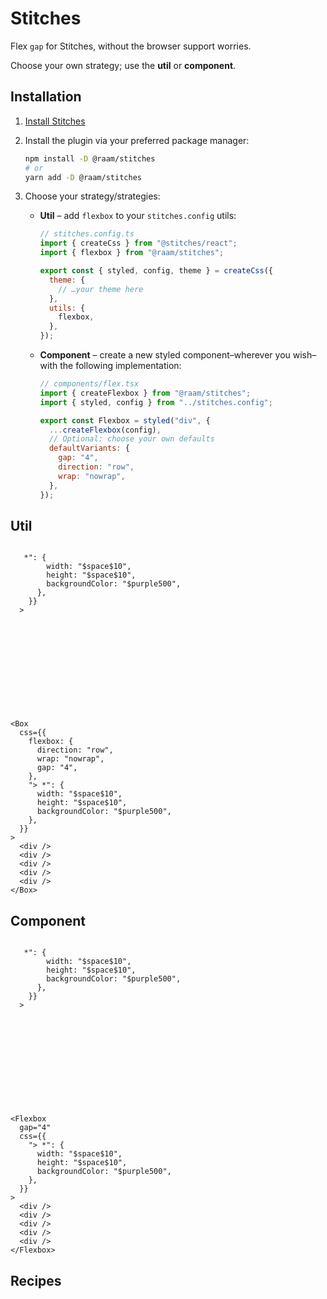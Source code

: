 
# Stitches

Flex `gap` for Stitches, without the browser support worries.

Choose your own strategy; use the **util** or **component**.

<DemoGrid variant="stitches" />

## Installation

1. [Install Stitches][stitches]
2. Install the plugin via your preferred package manager:
   ```sh
   npm install -D @raam/stitches
   # or
   yarn add -D @raam/stitches
   ```
3. Choose your strategy/strategies:

   - **Util** – add `flexbox` to your `stitches.config` utils:

     ```js
     // stitches.config.ts
     import { createCss } from "@stitches/react";
     import { flexbox } from "@raam/stitches";

     export const { styled, config, theme } = createCss({
       theme: {
         // …your theme here
       },
       utils: {
         flexbox,
       },
     });
     ```

   - **Component** – create a new styled component–wherever you wish–with the following implementation:

     ```js
     // components/flex.tsx
     import { createFlexbox } from "@raam/stitches";
     import { styled, config } from "../stitches.config";

     export const Flexbox = styled("div", {
       ...createFlexbox(config),
       // Optional: choose your own defaults
       defaultVariants: {
         gap: "4",
         direction: "row",
         wrap: "nowrap",
       },
     });
     ```

## Util

<Code>
  <Box
    css={{
      flexbox: {
        direction: "row",
        wrap: "nowrap",
        gap: "4",
      },
      "> *": {
        width: "$space$10",
        height: "$space$10",
        backgroundColor: "$purple500",
      },
    }}
  >
    <div />
    <div />
    <div />
    <div />
    <div />
  </Box>
</Code>

```tsx
<Box
  css={{
    flexbox: {
      direction: "row",
      wrap: "nowrap",
      gap: "4",
    },
    "> *": {
      width: "$space$10",
      height: "$space$10",
      backgroundColor: "$purple500",
    },
  }}
>
  <div />
  <div />
  <div />
  <div />
  <div />
</Box>
```

## Component

<Code>
  <Flexbox
    gap="4"
    css={{
      "> *": {
        width: "$space$10",
        height: "$space$10",
        backgroundColor: "$purple500",
      },
    }}
  >
    <div />
    <div />
    <div />
    <div />
    <div />
  </Flexbox>
</Code>

```tsx
<Flexbox
  gap="4"
  css={{
    "> *": {
      width: "$space$10",
      height: "$space$10",
      backgroundColor: "$purple500",
    },
  }}
>
  <div />
  <div />
  <div />
  <div />
  <div />
</Flexbox>
```

## Recipes

[stitches]: https://stitches.dev
